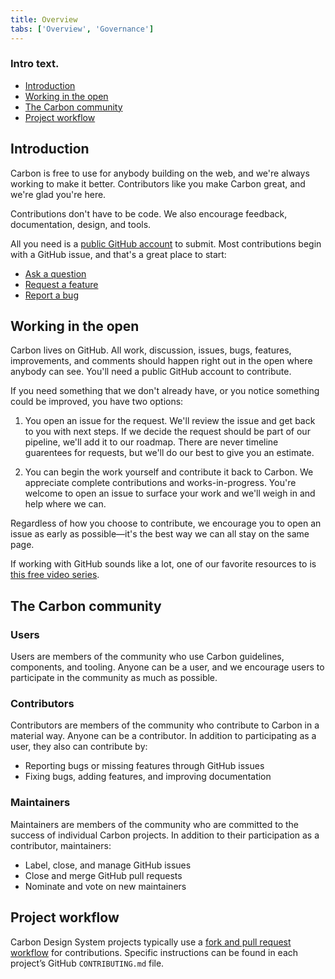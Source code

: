 ```yaml
---
title: Overview
tabs: ['Overview', 'Governance']
---
```


### Intro text.

<AnchorLinks>

- [Introduction](#introduction)
- [Working in the open](#working-in-the-open)
- [The Carbon community](#the-carbon-community)
- [Project workflow](#project-workflow)

</AnchorLinks>

## Introduction

Carbon is free to use for anybody building on the web, and we're always working to make it better. Contributors like you make Carbon great, and we're glad you're here.

Contributions don't have to be code. We also encourage feedback, documentation, design, and tools.

All you need is a [public GitHub account](https://github.com/join) to submit. Most contributions begin with a GitHub issue, and that's a great place to start:

* [Ask a question](https://github.com/carbon-design-system/carbon/issues/new?assignees=&labels=type%3A+question+%3Aquestion%3A&template=question.md&title=)
* [Request a feature](https://github.com/carbon-design-system/carbon/issues/new?assignees=&labels=type%3A+enhancement+%F0%9F%92%A1&template=feature-request-or-enhancement.md&title=)
* [Report a bug](https://github.com/carbon-design-system/carbon/issues/new?assignees=&labels=type%3A+bug+%F0%9F%90%9B&template=bug-report.md&title=)

## Working in the open

Carbon lives on GitHub. All work, discussion, issues, bugs, features, improvements, and comments should happen right out in the open where anybody can see. You'll need a public GitHub account to contribute.

If you need something that we don't already have, or you notice something could be improved, you have two options:

1. You open an issue for the request. We'll review the issue and get back to you with next steps. If we decide the request should be part of our pipeline, we'll add it to our roadmap. There are never timeline guarentees for requests, but we'll do our best to give you an estimate.

2. You can begin the work yourself and contribute it back to Carbon. We appreciate complete contributions and works-in-progress. You're welcome to open an issue to surface your work and we'll weigh in and help where we can.

Regardless of how you choose to contribute, we encourage you to open an issue as early as possible—it's the best way we can all stay on the same page.

If working with GitHub sounds like a lot, one of our favorite resources to is [this free video series](https://egghead.io/series/how-to-contribute-to-an-open-source-project-on-github).

## The Carbon community

### Users

Users are members of the community who use Carbon guidelines, components, and tooling. Anyone can be a user, and we encourage users to participate in the community as much as possible.

### Contributors

Contributors are members of the community who contribute to Carbon in a material way. Anyone can be a contributor. In addition to participating as a user, they also can contribute by:

- Reporting bugs or missing features through GitHub issues
- Fixing bugs, adding features, and improving documentation

### Maintainers

Maintainers are members of the community who are committed to the success of individual Carbon projects. In addition to their participation as a contributor, maintainers:

- Label, close, and manage GitHub issues
- Close and merge GitHub pull requests
- Nominate and vote on new maintainers

## Project workflow

Carbon Design System projects typically use a [fork and pull request workflow](https://guides.github.com/activities/forking/) for contributions. Specific instructions can be found in each project’s GitHub `CONTRIBUTING.md` file.


